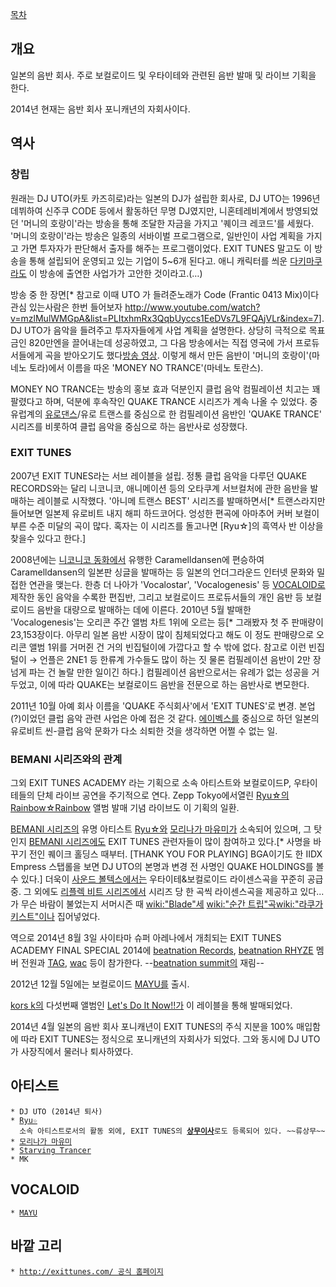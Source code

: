 [[목차]]

== 개요 ==
일본의 음반 회사. 주로 보컬로이드 및 우타이테와 관련된 음반 발매 및 라이브 기획을 한다.

2014년 현재는 음반 회사 포니캐년의 자회사이다.

== 역사 ==
=== 창립 ===
원래는 DJ UTO(카토 카즈히로)라는 일본의 DJ가 설립한 회사로, DJ UTO는 1996년 데뷔하여 신주쿠 CODE 등에서 활동하던 무명 DJ였지만, 니혼테레비계에서 방영되었던 '머니의 호랑이'라는 방송을 통해 조달한 자금을 가지고 '퀘이크 레코드'를 세웠다. '머니의 호랑이'라는 방송은 일종의 서바이벌 프로그램으로, 일반인이 사업 계획을 가지고 가면 투자자가 판단해서 출자를 해주는 프로그램이었다. EXIT TUNES 말고도 이 방송을 통해 설립되어 운영되고 있는 기업이 5~6개 된다고. 애니 캐릭터를 씌운 [[다키마쿠라]]도 이 방송에 출연한 사업가가 고안한 것이라고.(…)

{{{#!html
<iframe width="420" height="315" src="//www.youtube.com/embed/GGmn8sA5AR0" frameborder="0" allowfullscreen></iframe>
}}}
방송 중 한 장면[* 참고로 이때 UTO 가 들려준노래가 Code (Frantic 0413 Mix)이다 관심 있는사람은 한번 들어보자 http://www.youtube.com/watch?v=mzlMulWMGpA&list=PLItxhmRx3QqbUyccs1EeDVs7L9FQAjVLr&index=7]. DJ UTO가 음악을 들려주고 투자자들에게 사업 계획을 설명한다. 상당히 극적으로 목표금인 820만엔을 끌어내는데 성공하였고, 그 다음 방송에서는 직접 영국에 가서 프로듀서들에게 곡을 받아오기도 했다[http://www.youtube.com/watch?v=yJZ4aLzCoZc 방송 영상]. 이렇게 해서 만든 음반이 '머니의 호랑이'(마네노 토라)에서 이름을 따온 'MONEY NO TRANCE'(마네노 토란스).

MONEY NO TRANCE는 방송의 홍보 효과 덕분인지 클럽 음악 컴필레이션 치고는 꽤 팔렸다고 하며, 덕분에 후속작인 QUAKE TRANCE 시리즈가 계속 나올 수 있었다. 중유럽계의 [[유로댄스]]/유로 트랜스를 중심으로 한 컴필레이션 음반인 'QUAKE TRANCE' 시리즈를 비롯하여 클럽 음악을 중심으로 하는 음반사로 성장했다.
=== EXIT TUNES ===
2007년 EXIT TUNES라는 서브 레이블을 설립. 정통 클럽 음악을 다루던 QUAKE RECORDS와는 달리 니코니코, 애니메이션 등의 오타쿠계 서브컬처에 관한 음반을 발매하는 레이블로 시작했다. '아니메 트랜스 BEST' 시리즈를 발매하면서[* 트랜스라지만 들어보면 일본제 유로비트 내지 해피 하드코어다. 엉성한 편곡에 아마추어 커버 보컬이 부른 수준 미달의 곡이 많다. 혹자는 이 시리즈를 돌고나면 [Ryu☆]의 흑역사 반 이상을 찾을수 있다고 한다.] 

2008년에는 [[니코니코 동화]]에서 유행한 Caramelldansen에 편승하여 Caramelldansen의 일본판 싱글을 발매하는 등 일본의 언더그라운드 인터넷 문화와 밀접한 연관을 맺는다. 한층 더 나아가 'Vocalostar', 'Vocalogenesis' 등 [[VOCALOID]]로 제작한 동인 음악을 수록한 편집반, 그리고 보컬로이드 프로듀서들의 개인 음반 등 보컬로이드 음반을 대량으로 발매하는 데에 이른다. 2010년 5월 발매한 'Vocalogenesis'는 오리콘 주간 앨범 차트 1위에 오르는 등[* 그래봤자 첫 주 판매량이 23,153장이다. 아무리 일본 음반 시장이 많이 침체되었다고 해도 이 정도 판매량으로 오리콘 앨범 1위를 거머쥔 건 거의 빈집털이에 가깝다고 할 수 밖에 없다. 참고로 이런 빈집털이 → 언플은 2NE1 등 한류계 가수들도 많이 하는 짓 물론 컴필레이션 음반이 2만 장 넘게 파는 건 놀랄 만한 일이긴 하다.] 컴필레이션 음반으로서는 유례가 없는 성공을 거두었고, 이에 따라 QUAKE는 보컬로이드 음반을 전문으로 하는 음반사로 변모한다.

2011년 10월 아예 회사 이름을 'QUAKE 주식회사'에서 'EXIT TUNES'로 변경. 본업(?)이었던 클럽 음악 관련 사업은 아예 접은 것 같다. [[에이벡스]]를 중심으로 하던 일본의 유로비트 씬-클럽 음악 문화가 다소 쇠퇴한 것을 생각하면 어쩔 수 없는 일.
=== BEMANI 시리즈와의 관계 ===
그외 EXIT TUNES ACADEMY 라는 기획으로 소속 아티스트와 보컬로이드P, 우타이테들의 단체 라이브 공연을 주기적으로 연다. Zepp Tokyo에서열린 [[Ryu☆]]의 [[Rainbow☆Rainbow]] 앨범 발매 기념 라이브도 이 기획의 일환.

[[BEMANI 시리즈]]의 유명 아티스트 [[Ryu☆]]와 [[모리나가 마유미]]가 소속되어 있으며, 그 탓인지 [[BEMANI 시리즈]]에도 EXIT TUNES 관련자들이 많이 참여하고 있다.[* 사명을 바꾸기 전인 퀘이크 홀딩스 때부터. [THANK YOU FOR PLAYING] BGA이기도 한 IIDX Empress 스탭롤을 보면 DJ UTO의 본명과 변경 전 사명인 QUAKE HOLDINGS를 볼 수 있다.] 더욱이 [[사운드 볼텍스]]에서는 우타이테&보컬로이드 라이센스곡을 꾸준히 공급중. 그 외에도 [[리플렉 비트 시리즈]]에서 시리즈 당 한 곡씩 라이센스곡을 제공하고 있다...가 무슨 바람이 불었는지 서머시즌 때 [[wiki:"Blade"세]] [[wiki:"순간 트립"곡]][[wiki:"라쿠가키스트"이나]] 집어넣었다.

역으로 2014년 8월 3일 사이타마 슈퍼 아레나에서 개최되는 EXIT TUNES ACADEMY FINAL SPECIAL 2014에 [[beatnation Records]], [[beatnation RHYZE]] 멤버 전원과 [[TAG]], [[wac]] 등이 참가한다. --[[beatnation summit]]의 재림--

2012년 12월 5일에는 보컬로이드 [[MAYU]]를 출시.

[[kors k]]의 다섯번째 앨범인 [[Let's Do It Now!!]]가 이 레이블을 통해 발매되었다.

2014년 4월 일본의 음반 회사 포니캐년이 EXIT TUNES의 주식 지분을 100% 매입함에 따라 EXIT TUNES는 정식으로 포니캐년의 자회사가 되었다. 그와 동시에 DJ UTO가 사장직에서 물러나 퇴사하였다.
== 아티스트 ==
 * DJ UTO (2014년 퇴사)
 * [[Ryu☆]]
   소속 아티스트로서의 활동 외에, EXIT TUNES의 '''[[상무]]이사'''로도 등록되어 있다. ~~류상무~~
 * [[모리나가 마유미]]
 * [[Starving Trancer]]
 * MK
== VOCALOID ==
 * [[MAYU]]


== 바깥 고리 ==
 * [[http://exittunes.com/ 공식 홈페이지]]
